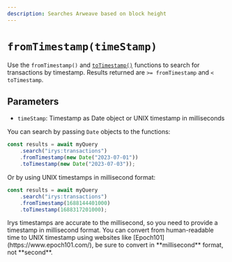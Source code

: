 ```yaml
---
description: Searches Arweave based on block height
---
```



# `fromTimestamp(timeStamp)`


Use the `fromTimestamp()` and [`toTimestamp()`](./toTimestamp) functions to search for transactions by timestamp. Results returned are `>= fromTimestamp` and `< toTimestamp`.


## Parameters

-   `timeStamp`: Timestamp as Date object or UNIX timestamp in milliseconds

You can search by passing `Date` objects to the functions:

```js
const results = await myQuery
	.search("irys:transactions")
	.fromTimestamp(new Date("2023-07-01"))
	.toTimestamp(new Date("2023-07-03"));
```

Or by using UNIX timestamps in millisecond format:

```js
const results = await myQuery
	.search("irys:transactions")
	.fromTimestamp(1688144401000)
	.toTimestamp(1688317201000);
```

<Callout type="info" emoji="ℹ️">
	Irys timestamps are accurate to the millisecond, so you need to provide a timestamp in millisecond format. You can
	convert from human-readable time to UNIX timestamp using websites like [Epoch101](https://www.epoch101.com/), be
	sure to convert in **millisecond** format, not **second**.
</Callout>